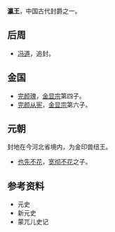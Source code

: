 '''瀛王'''，中国古代封爵之一。
==后周==
*[[冯道|冯道]]，追封。
==金国==
*[[完颜瑰|完颜瑰]]，[[金显宗|金显宗]]第四子。
*[[完颜从宪|完颜从宪]]，[[金显宗|金显宗]]第六子。
==元朝==
封地在今河北省境内，为金印兽纽王。
*[[也先不花|也先不花]]，[[宽彻不花|宽彻不花]]之子。
==参考资料==
*元史
*新元史
*蒙兀儿史记

{{Disambig|Y|Cat=二字中国王爵消歧义}}